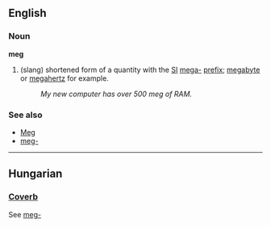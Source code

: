 ==English==
===Noun===
'''meg'''
#(slang) shortened form of a quantity with the [[SI]] [[mega-]] [[prefix]]; [[megabyte]] or [[megahertz]] for example.
#: ''My new computer has over 500 meg of RAM.''



===See also===
*[[Meg]]
*[[meg-]]
----

==Hungarian==
===[[Coverb]]===
See [[meg-]]